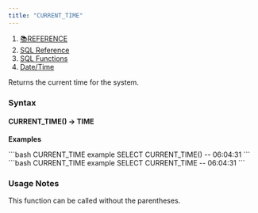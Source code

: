 ```yaml
---
title: "CURRENT_TIME"
---
```


1. [📚REFERENCE](/reference)
2. [SQL Reference](/reference/sql-reference)
3. [SQL Functions](/reference/sql-reference/all-functions)
4. [Date/Time](/reference/sql-reference/all-functions/date-time)

Returns the current time for the system.

### Syntax

#### CURRENT\_TIME() → TIME

**Examples**

<CodeGroup>
  ```bash CURRENT_TIME example
  SELECT CURRENT_TIME()
  -- 06:04:31
  ```
</CodeGroup>

<CodeGroup>
  ```bash CURRENT_TIME example
  SELECT CURRENT_TIME
  -- 06:04:31
  ```
</CodeGroup>

### Usage Notes

This function can be called without the parentheses.
